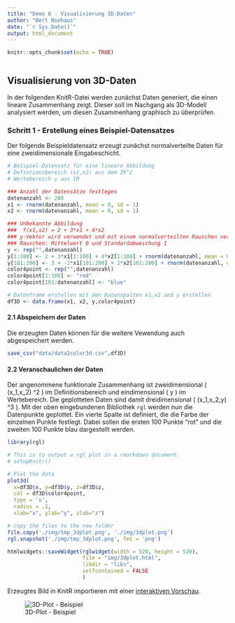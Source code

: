 ```yaml
---
title: "Demo 8 - Visualisierung 3D-Daten"
author: "Bert Niehaus"
date: "`r Sys.Date()`"
output: html_document
---
```


```r
knitr::opts_chunk$set(echo = TRUE)
```
```r

```

## Visualisierung von 3D-Daten
In der folgenden KnitR-Datei werden zunächst Daten generiert, die einen lineare Zusammenhang zeigt.  Dieser soll im Nachgang als 3D-Modell analysiert werden, um diesen Zusammenhang graphisch zu überprüfen. 

###  Schritt 1 - Erstellung eines Beispiel-Datensatzes
Der folgende Beispieldatensatz erzeugt zunächst normalverteilte Daten für eine zweidimensionale Eingabeschicht.
```r
# Beispiel-Datensatz für eine lineare Abbildung
# Defintionsbereich (x1,x2) aus dem IR^2
# Wertebereich y aus IR

### Anzahl der Datensätze festlegen
datenanzahl <- 200
x1 <- rnorm(datenanzahl, mean = 0, sd = 1)
x2 <- rnorm(datenanzahl, mean = 0, sd = 1)

### Unbekannte Abbildung
###  f(x1,x2) = 2 + 3*x1 + 4*x2
### y-Vektor wird verwendet und mit einem normalverteilten Rauschen versehen
### Rauschen: Mittelwert 0 und Standardabweichung 1
y <- rep("",datenanzahl)
y[1:100] <- 2 + 3*x1[1:100] + 4*x2[1:100] + rnorm(datenanzahl, mean = 0, sd = 1)
y[101:200] <- 3 + -1*x1[101:200] + 2*x2[101:200] + rnorm(datenanzahl, mean = 0, sd = 1)
color4point <- rep("",datenanzahl)
color4point[1:100] <- "red" 
color4point[101:datenanzahl] <- "blue" 

# Datenframe erstellen mit den Datenspalten x1,x2 und y erstellen
df3D <- data.frame(x1, x2, y,color4point)
```

#### 2.1 Abspeichern der Daten 
Die erzeugten Daten können für die weitere Vewendung auch abgespeichert werden.
```r
save_csv("data/data2color3d.csv",df3D)
```

#### 2.2 Veranschaulichen der Daten 
Der angenommene funktionale Zusammenhang ist zweidimensional \( (x_1,x_2) \in \mathbb{R}^2 \) im Definitionsbereich und eindimensional \( y \in \mathbb{R} \) im Wertebereich. Die geplotteten Daten sind damit dreidimensional \( (x_1,x_2,y) \in \mathbb{R}^3 \). Mit der oben eingebundenen Bibliothek `rgl` werden nun die Datenpunkte geplottet. Ein vierte Spalte ist definiert, die die Farbe der einzelnen Punkte festlegt. Dabei sollen die ersten 100 Punkte "rot" und die zweiten 100 Punkte blau dargestellt werden.
```r
library(rgl)

# This is to output a rgl plot in a rmarkdown document.
# setupKnitr()

# Plot the data
plot3d( 
  x=df3D$x, y=df3D$y, z=df3D$z, 
  col = df3D$color4point, 
  type = 's', 
  radius = .1,
  xlab="x", ylab="y", zlab="z")

# copy the files to the new folder
file.copy('./img/tmp_3dplot.png', './img/3dplot.png')
rgl.snapshot('./img/tmp_3dplot.png', fmt = 'png')

htmlwidgets::saveWidget(rglwidget(width = 520, height = 520), 
                        file = "img/3dplot.html",
                        libdir = "libs",
                        selfcontained = FALSE
                        )
```

Erzeugtes Bild in KnitR importieren mit einer [interaktiven Vorschau](./img/3dplot.html).

![3D-Plot - Beispiel](./img/3dplot.png)


